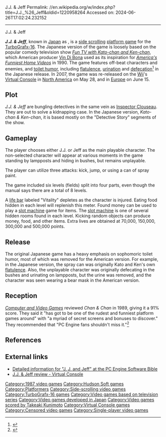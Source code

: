 J.J. & Jeff
Permalink: //en.wikipedia.org/w/index.php?title=J.J._%26_Jeff&oldid=1220958264
Accessed on: 2024-06-26T17:02:24.232152



------
J.J. & Jeff
{{Expand Japanese|カトちゃんケンちゃん|topic=vg|date=September 2015}}
{{Infobox video game
|title=J.J. & Jeff
|image=JJ & Jeff.jpg
|caption=North American box cover
|developer=[[Hudson Soft]]
|publisher=Hudson Soft
|director=Keigo Yasuda<ref name="yasuda">{{cite web|url=https://www.gamingalexandria.com/wp/2021/06/interview-with-keigo-yasuda/|title=Interview with Keigo Yasuda (Hudson Soft)|first=Stefan|last=Gancer|date=June 14, 2021|access-date=July 20, 2021|website=Gaming Alexandria}}</ref>
|designer=Keigo Yasuda<ref name="yasuda"/>
|composer=[[Takeaki Kunimoto]]
|released={{vgrelease|JP|November 30, 1987|NA|1990}}
|genre= [[Platform game|Platform]]
|modes= [[Single-player video game|Single-player]]
|platforms= [[TurboGrafx-16]], [[Virtual Console]]
}}

'''''J.J. & Jeff''''', known in [[Japan]] as {{nihongo|'''''Kato-chan & Ken-chan'''''|カトちゃんケンちゃん}}, is a [[side scrolling]] [[platform game]] for the [[TurboGrafx-16]]. The Japanese version of the game is loosely based on the popular comedy television show ''[[Kato-chan Ken-chan Gokigen TV|Fun TV with Kato-chan and Ken-chan]]'', which American producer [[Vin Di Bona]] used as its inspiration for ''[[America's Funniest Home Videos]]'' in 1990. The game features off-beat characters and enemies, and [[toilet humour|toilet humor]], including [[flatulence]], [[urination]] and [[defecation]]<ref name="brooker">{{cite web|url= https://www.theguardian.com/technology/2008/apr/05/games.playstation|last=Brooker|first=Charlie|authorlink=Charlie Brooker |work=[[The Guardian]]|accessdate=2008-04-05|date=2008-04-05|title=Dork Talk}}</ref> in the Japanese release. In 2007, the game was re-released on the [[Wii]]'s [[Virtual Console]] in [[North America]] on May 28, and in [[Europe]] on June 15.

==Plot==
''J.J. & Jeff'' are bungling detectives in the same vein as [[Inspector Clouseau]]. They are out to solve a kidnapping case.  In the Japanese version, ''Kato-chan & Ken-chan'', it is based mostly on the "Detective Story" segments of the show.

==Gameplay==
The player chooses either J.J. or Jeff as the main playable character. The non-selected character will appear at various moments in the game standing by lampposts and hiding in bushes, but remains unplayable.

The player can utilize three attacks: kick, jump, or using a can of spray paint.

The game included six levels (fields) split into four parts, even though the manual says there are a total of 8 levels.

A [[life bar]] labeled "Vitality" depletes as the character is injured. Eating food hidden in each level will replenish this meter. Found money can be used to play a [[slot machine]] game for items. The [[slot machine]] is one of several hidden rooms found in each level. Kicking random objects can produce money, food, and other items.  Extra lives are obtained at 70,000, 150,000, 300,000 and 500,000 points.

==Release==
The original Japanese game has a heavy emphasis on sophomoric toilet humor, most of which was removed for the American version. For example, in the Japanese version, the spray can was originally Kato and Ken's own [[flatulence]]. Also, the unplayable character was originally defecating in the bushes and urinating on lampposts, but the urine was removed, and the character was seen wearing a bear mask in the American version.

==Reception==
''[[Computer and Video Games]]'' reviewed ''Chan & Chan'' in 1989, giving it a 91% score. They said it "has got to be one of the rudest and funniest platform games around" with "a myriad of secret screens and bonuses to discover." They recommended that "PC Engine fans shouldn't miss it."<ref name="CVG">{{cite journal |title=Complete Games Guide |journal=[[Computer and Video Games]] |date=16 October 1989 |issue=Complete Guide to Consoles |pages=46–77 |url=https://retrocdn.net/images/9/98/CompleteGuideToConsoles_UK_01.pdf#page=46}}</ref>

==References==
{{Reflist}}

==External links==
* [http://www.pcengine.co.uk/HTML_Games/Chan_and_Chan.htm Detailed information for "J. J. and Jeff" at the PC Engine Software Bible]
* [http://www.vc-reviews.com/games/tg16/jj_and_jeff J.J. & Jeff review - Virtual Console]

{{DEFAULTSORT:J.J. and Jeff}}
[[Category:1987 video games]]
[[Category:Hudson Soft games]]
[[Category:Platformers]]
[[Category:Side-scrolling video games]]
[[Category:TurboGrafx-16 games]]
[[Category:Video games based on television series]]
[[Category:Video games developed in Japan]]
[[Category:Video games scored by Takeaki Kunimoto]]
[[Category:Virtual Console games]]
[[Category:Censored video games]]
[[Category:Single-player video games]]